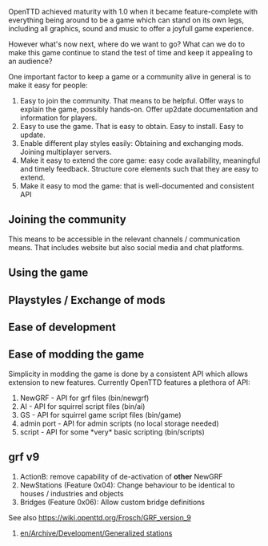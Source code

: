 OpenTTD achieved maturity with 1.0 when it became feature-complete with everything being around to be a game which can stand on its own legs, including all graphics, sound and music to offer a joyfull game experience.

However what's now next, where do we want to go? What can we do to make this game continue to stand the test of time and keep it appealing to an audience?

One important factor to keep a game or a community alive in general is to make it easy for people:

# Easy to join the community. That means to be helpful. Offer ways to explain the game, possibly hands-on. Offer up2date documentation and information for players.
# Easy to use the game. That is easy to obtain. Easy to install. Easy to update.
# Enable different play styles easily: Obtaining and exchanging mods. Joining multiplayer servers.
# Make it easy to extend the core game: easy code availability, meaningful and timely feedback. Structure core elements such that they are easy to extend.
# Make it easy to mod the game: that is well-documented and consistent API


== Joining the community ==

This means to be accessible in the relevant channels / communication means. That includes website but also social media and chat platforms.

== Using the game ==


== Playstyles / Exchange of mods ==


== Ease of development ==


== Ease of modding the game ==

Simplicity in modding the game is done by a consistent API which allows extension to new features. Currently OpenTTD features a plethora of API:
# NewGRF - API for grf files (bin/newgrf)
# AI - API for squirrel script files (bin/ai)
# GS - API for squirrel game script files (bin/game)
# admin port - API for admin scripts (no local storage needed)
# script - API for some *very* basic scripting (bin/scripts)

== grf v9 ==

# ActionB: remove capability of de-activation of '''other''' NewGRF
# NewStations (Feature 0x04): Change behaviour to be identical to houses / industries and objects
# Bridges (Feature 0x06): Allow custom bridge definitions

See also https://wiki.openttd.org/Frosch/GRF_version_9

# [[en/Archive/Development/Generalized stations]]